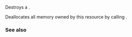 {{cpp/experimental/pmr/unsynchronized_pool_resource/title|~unsynchronized_pool_resource}}
{{cpp/experimental/lib extensions/pmr/unsynchronized_pool_resource/navbar}}
{{dcl begin}}
{{dcl|since=libfund_ts | 1=
virtual ~unsynchronized_pool_resource();
}}
{{dcl end}}

Destroys a {{tt|unsynchronized_pool_resource}}.

Deallocates all memory owned by this resource by calling {{c|this-&gt;release()}}.

=== See also ===
{{dsc begin}}
{{dsc inc|cpp/experimental/unsynchronized_pool_resource/dsc release}}
{{dsc end}}